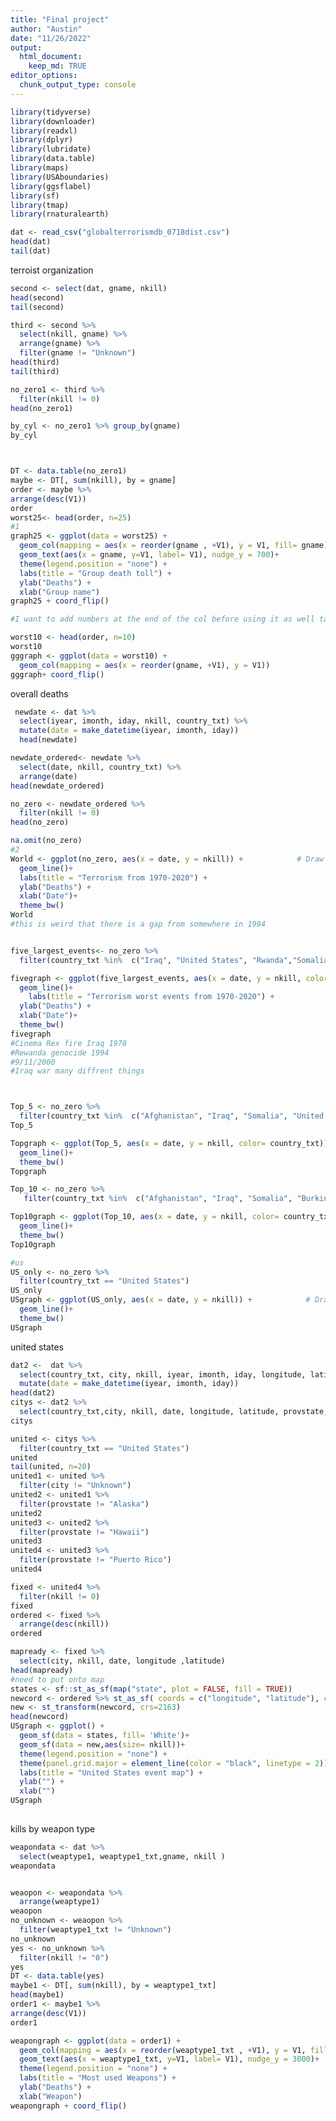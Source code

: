```yaml
---
title: "Final project"
author: "Austin"
date: "11/26/2022"
output: 
  html_document:
    keep_md: TRUE
editor_options: 
  chunk_output_type: console
---
```



```r
library(tidyverse)
library(downloader)
library(readxl)
library(dplyr)
library(lubridate)
library(data.table)
library(maps)
library(USAboundaries)
library(ggsflabel)
library(sf)
library(tmap)
library(rnaturalearth)
```

```r
dat <- read_csv("globalterrorismdb_0718dist.csv")
head(dat)
tail(dat)
```
terroist organization
```r
second <- select(dat, gname, nkill)
head(second)
tail(second)

third <- second %>%
  select(nkill, gname) %>%
  arrange(gname) %>%
  filter(gname != "Unknown")
head(third)
tail(third)

no_zero1 <- third %>% 
  filter(nkill != 0)
head(no_zero1)

by_cyl <- no_zero1 %>% group_by(gname)
by_cyl



DT <- data.table(no_zero1)
maybe <- DT[, sum(nkill), by = gname]
order <- maybe %>%
arrange(desc(V1))
order
worst25<- head(order, n=25)
#1
graph25 <- ggplot(data = worst25) +
  geom_col(mapping = aes(x = reorder(gname , +V1), y = V1, fill= gname))+
  geom_text(aes(x = gname, y=V1, label= V1), nudge_y = 700)+
  theme(legend.position = "none") +
  labs(title = "Group death toll") +
  ylab("Deaths") +
  xlab("Group name")
graph25 + coord_flip()

#I want to add numbers at the end of the col before using it as well take off the index need to add labels

worst10 <- head(order, n=10)
worst10
gggraph <- ggplot(data = worst10) +
  geom_col(mapping = aes(x = reorder(gname, +V1), y = V1))
gggraph+ coord_flip()
```
overall deaths
```r
 newdate <- dat %>%
  select(iyear, imonth, iday, nkill, country_txt) %>%
  mutate(date = make_datetime(iyear, imonth, iday))
  head(newdate)

newdate_ordered<- newdate %>%
  select(date, nkill, country_txt) %>%
  arrange(date)
head(newdate_ordered)

no_zero <- newdate_ordered %>% 
  filter(nkill != 0)
head(no_zero)

na.omit(no_zero)
#2
World <- ggplot(no_zero, aes(x = date, y = nkill)) +            # Draw ggplot2 plot
  geom_line()+ 
  labs(title = "Terrorism from 1970-2020") +
  ylab("Deaths") +
  xlab("Date")+
  theme_bw()
World
#this is weird that there is a gap from somewhere in 1994


five_largest_events<- no_zero %>%
  filter(country_txt %in%  c("Iraq", "United States", "Rwanda","Somalia","Iran"))

fivegraph <- ggplot(five_largest_events, aes(x = date, y = nkill, color= country_txt)) +            # Draw ggplot2 plot
  geom_line()+ 
    labs(title = "Terrorism worst events from 1970-2020") +
  ylab("Deaths") +
  xlab("Date")+
  theme_bw()
fivegraph
#Cinema Rex fire Iraq 1978
#Rewanda genocide 1994
#9/11/2000
#Iraq war many diffrent things



Top_5 <- no_zero %>%
  filter(country_txt %in%  c("Afghanistan", "Iraq", "Somalia", "United States", "Syria", "Rwanda"))
Top_5

Topgraph <- ggplot(Top_5, aes(x = date, y = nkill, color= country_txt)) +            # Draw ggplot2 plot
  geom_line()+ 
  theme_bw()
Topgraph

Top_10 <- no_zero %>%
   filter(country_txt %in%  c("Afghanistan", "Iraq", "Somalia", "Burkina Faso", "Syria", "Nigeria", "Mali", "Niger", "Myanmar", "Pakistan"))

Top10graph <- ggplot(Top_10, aes(x = date, y = nkill, color= country_txt)) +            # Draw ggplot2 plot
  geom_line()+ 
  theme_bw()
Top10graph

#us
US_only <- no_zero %>%
  filter(country_txt == "United States")
US_only
USgraph <- ggplot(US_only, aes(x = date, y = nkill)) +            # Draw ggplot2 plot
  geom_line()+ 
  theme_bw()
USgraph
```
united states
```r
dat2 <-  dat %>%
  select(country_txt, city, nkill, iyear, imonth, iday, longitude, latitude, provstate, region_txt) %>%
  mutate(date = make_datetime(iyear, imonth, iday))
head(dat2)
citys <- dat2 %>%
  select(country_txt,city, nkill, date, longitude, latitude, provstate, region_txt)
citys

united <- citys %>%
  filter(country_txt == "United States")
united
tail(united, n=20)
united1 <- united %>%
  filter(city != "Unknown")
united2 <- united1 %>%
  filter(provstate != "Alaska")
united2
united3 <- united2 %>%
  filter(provstate != "Hawaii")
united3
united4 <- united3 %>%
  filter(provstate != "Puerto Rico")
united4

fixed <- united4 %>%
  filter(nkill != 0)
fixed
ordered <- fixed %>%
  arrange(desc(nkill))
ordered

mapready <- fixed %>%
  select(city, nkill, date, longitude ,latitude)
head(mapready)
#need to put onto map
states <- sf::st_as_sf(map("state", plot = FALSE, fill = TRUE))
newcord <- ordered %>% st_as_sf( coords = c("longitude", "latitude"), crs=4326)
new <- st_transform(newcord, crs=2163)
head(newcord)
USgraph <- ggplot() +
  geom_sf(data = states, fill= 'White')+ 
  geom_sf(data = new,aes(size= nkill))+
  theme(legend.position = "none") +
  theme(panel.grid.major = element_line(color = "black", linetype = 2))+
  labs(title = "United States event map") +
  ylab("") +
  xlab("")
USgraph
  
```
kills by weapon type
```r
weapondata <- dat %>%
  select(weaptype1, weaptype1_txt,gname, nkill )
weapondata


weaopon <- weapondata %>%
  arrange(weaptype1)
weaopon
no_unknown <- weaopon %>%
  filter(weaptype1_txt != "Unknown")
no_unknown
yes <- no_unknown %>%
  filter(nkill != "0")
yes
DT <- data.table(yes)
maybe1 <- DT[, sum(nkill), by = weaptype1_txt]
head(maybe1)
order1 <- maybe1 %>%
arrange(desc(V1))
order1

weapongraph <- ggplot(data = order1) +
  geom_col(mapping = aes(x = reorder(weaptype1_txt , +V1), y = V1, fill=weaptype1_txt))+
  geom_text(aes(x = weaptype1_txt, y=V1, label= V1), nudge_y = 3000)+
  theme(legend.position = "none") +
  labs(title = "Most used Weapons") +
  ylab("Deaths") +
  xlab("Weapon")
weapongraph + coord_flip()
```

